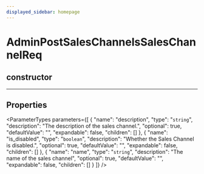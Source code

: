 ```yaml
---
displayed_sidebar: homepage
---
```



# AdminPostSalesChannelsSalesChannelReq

## constructor

___

## Properties

<ParameterTypes parameters={[
  {
    "name": "description",
    "type": "`string`",
    "description": "The description of the sales channel.",
    "optional": true,
    "defaultValue": "",
    "expandable": false,
    "children": []
  },
  {
    "name": "is_disabled",
    "type": "`boolean`",
    "description": "Whether the Sales Channel is disabled.",
    "optional": true,
    "defaultValue": "",
    "expandable": false,
    "children": []
  },
  {
    "name": "name",
    "type": "`string`",
    "description": "The name of the sales channel",
    "optional": true,
    "defaultValue": "",
    "expandable": false,
    "children": []
  }
]} />
